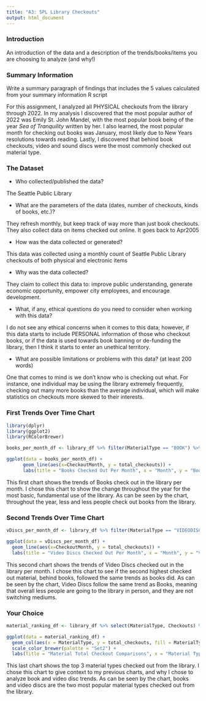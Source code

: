 ```yaml
---
title: "A3: SPL Library Checkouts"
output: html_document
---
```

### Introduction

An introduction of the data and a description of the trends/books/items you are choosing to analyze (and why!)

### Summary Information

Write a summary paragraph of findings that includes the 5 values calculated from your summary information R script

For this assignment, I analyzed all PHYSICAL checkouts from the library through 2022. In my analysis
I discovered that the most popular author of 2022 was Emily St. John Mandel, with the most popular book
being of the year _Sea of Tranquility_ written by her. I also learned, the most popular month for checking out books was January, most likely due to New Years resolutions towards reading. Lastly, I discovered that behind
book checkouts, video and sound discs were the most commonly checked out material type.

### The Dataset

- Who collected/published the data?  

The Seattle Public Library

- What are the parameters of the data (dates, number of checkouts, kinds of books, etc.)?

They refresh monthly, but keep track of way more
than just book checkouts. They also collect data
on items checked out online. It goes back to Apr2005

- How was the data collected or generated?  

This data was collected using a monthly count
of Seattle Public Library checkouts of both
physical and electronic items

- Why was the data collected?

They claim to collect this data to: improve
public understanding, generate economic 
opportunity, empower city employees, and
encourage development.

- What, if any, ethical questions do you need to consider when working with this data?  

I do not see any ethical concerns when it comes
to this data; however, if this data starts to 
include PERSONAL information of those who checkout
books, or if the data is used towards book banning
or de-funding the library, then I think it starts
to enter an unethical territory.

- What are possible limitations or problems with this data?   (at least 200 words)

One that comes to mind is we don't know who is
checking out what. For instance, one individual
may be using the library extremely frequently,
checking out many more books than the average 
individual, which will make statistics on checkouts 
more skewed to their interests.


### First Trends Over Time Chart
```r
library(dplyr)
library(ggplot2)
library(RColorBrewer)

books_per_month_df <- library_df %>% filter(MaterialType == "BOOK") %>% select(CheckoutMonth, Checkouts) %>% group_by(CheckoutMonth) %>% summarize(total_checkouts = sum(Checkouts))

ggplot(data = books_per_month_df) + 
      geom_line(aes(x=CheckoutMonth, y = total_checkouts)) +
      labs(title = "Books Checked Out Per Month", x = "Month", y = "Books Checked Out")


```

This first chart shows the trends of Books check out in the library per month. I chose this chart to show the change throughout the year for the most basic, fundamental use of the library. As can be seen by the chart, throughout the year, less and less people check out books from the library. 

### Second Trends Over Time Chart
```r
vDiscs_per_month_df <- library_df %>% filter(MaterialType == "VIDEODISC") %>% select(CheckoutMonth, Checkouts) %>% group_by(CheckoutMonth) %>% summarize(total_checkouts = sum(Checkouts))

ggplot(data = vDiscs_per_month_df) + 
  geom_line(aes(x=CheckoutMonth, y = total_checkouts)) +
  labs(title = "Video Discs Checked Out Per Month", x = "Month", y = "Video Discs Checked Out")

```

This second chart shows the trends of Video Discs checked out in the library per month. I chose this chart to see if the second highest checked out material, behind books, followed the same trends as books did. As can be seen by the chart, Video Discs follow the same trend as Books, meaning that overall less people are going to the library in person, and they are not switching mediums. 

### Your Choice
```r

material_ranking_df <- library_df %>% select(MaterialType, Checkouts) %>% group_by(MaterialType) %>% summarize(total_checkouts = sum(Checkouts)) %>% arrange(-total_checkouts) %>% slice_head(n=3)

ggplot(data = material_ranking_df) + 
  geom_col(aes(x = MaterialType, y = total_checkouts, fill = MaterialType)) +
  scale_color_brewer(palette = "Set2") +
  labs(title = "Material Total Checkout Comparisons", x = "Material Type", y = "Checkouts", fill = "MaterialType")

```

This last chart shows the top 3 material types checked out from the library. I chose this chart to give context to my previous charts, and why I chose to analyze book and video disc trends. As can be seen by the chart, books and video discs are the two most popular material types checked out from the library. 


